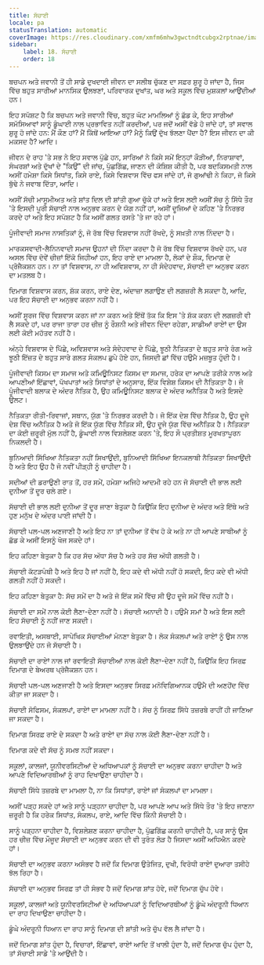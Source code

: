 ```yaml
---
title: ਸੱਚਾਈ
locale: pa
statusTranslation: automatic
coverImage: https://res.cloudinary.com/xmfm6mhw3gwctndtcubgx2rptnae/image/upload/v1740337243/small_cover_educacion_fundamental_a051170f1c.webp
sidebar:
    label: 18. ਸੱਚਾਈ
    order: 18
---
```

ਬਚਪਨ ਅਤੇ ਜਵਾਨੀ ਤੋਂ ਹੀ ਸਾਡੇ ਦੁਖਦਾਈ ਜੀਵਨ ਦਾ ਸਲੀਬ ਚੁੱਕਣ ਦਾ ਸਫ਼ਰ ਸ਼ੁਰੂ ਹੋ ਜਾਂਦਾ ਹੈ, ਜਿਸ ਵਿੱਚ ਬਹੁਤ ਸਾਰੀਆਂ ਮਾਨਸਿਕ ਉਲਝਣਾਂ, ਪਰਿਵਾਰਕ ਦੁਖਾਂਤ, ਘਰ ਅਤੇ ਸਕੂਲ ਵਿੱਚ ਮੁਸ਼ਕਲਾਂ ਆਉਂਦੀਆਂ ਹਨ।

ਇਹ ਸਪੱਸ਼ਟ ਹੈ ਕਿ ਬਚਪਨ ਅਤੇ ਜਵਾਨੀ ਵਿੱਚ, ਬਹੁਤ ਘੱਟ ਮਾਮਲਿਆਂ ਨੂੰ ਛੱਡ ਕੇ, ਇਹ ਸਾਰੀਆਂ ਸਮੱਸਿਆਵਾਂ ਸਾਨੂੰ ਡੂੰਘਾਈ ਨਾਲ ਪ੍ਰਭਾਵਿਤ ਨਹੀਂ ਕਰਦੀਆਂ, ਪਰ ਜਦੋਂ ਅਸੀਂ ਵੱਡੇ ਹੋ ਜਾਂਦੇ ਹਾਂ, ਤਾਂ ਸਵਾਲ ਸ਼ੁਰੂ ਹੋ ਜਾਂਦੇ ਹਨ: ਮੈਂ ਕੌਣ ਹਾਂ? ਮੈਂ ਕਿੱਥੋਂ ਆਇਆ ਹਾਂ? ਮੈਨੂੰ ਕਿਉਂ ਦੁੱਖ ਝੱਲਣਾ ਪੈਂਦਾ ਹੈ? ਇਸ ਜੀਵਨ ਦਾ ਕੀ ਮਕਸਦ ਹੈ? ਆਦਿ।

ਜੀਵਨ ਦੇ ਰਾਹ 'ਤੇ ਸਭ ਨੇ ਇਹ ਸਵਾਲ ਪੁੱਛੇ ਹਨ, ਸਾਰਿਆਂ ਨੇ ਕਿਸੇ ਸਮੇਂ ਇਨ੍ਹਾਂ ਕੌੜੀਆਂ, ਨਿਰਾਸ਼ਾਵਾਂ, ਸੰਘਰਸ਼ਾਂ ਅਤੇ ਦੁੱਖਾਂ ਦੇ "ਕਿਉਂ" ਦੀ ਜਾਂਚ, ਪੁੱਛਗਿੱਛ, ਜਾਣਨ ਦੀ ਕੋਸ਼ਿਸ਼ ਕੀਤੀ ਹੈ, ਪਰ ਬਦਕਿਸਮਤੀ ਨਾਲ ਅਸੀਂ ਹਮੇਸ਼ਾ ਕਿਸੇ ਸਿਧਾਂਤ, ਕਿਸੇ ਰਾਏ, ਕਿਸੇ ਵਿਸ਼ਵਾਸ ਵਿੱਚ ਫਸ ਜਾਂਦੇ ਹਾਂ, ਜੋ ਗੁਆਂਢੀ ਨੇ ਕਿਹਾ, ਜੋ ਕਿਸੇ ਬੁੱਢੇ ਨੇ ਜਵਾਬ ਦਿੱਤਾ, ਆਦਿ।

ਅਸੀਂ ਸੱਚੀ ਮਾਸੂਮੀਅਤ ਅਤੇ ਸ਼ਾਂਤ ਦਿਲ ਦੀ ਸ਼ਾਂਤੀ ਗੁਆ ਚੁੱਕੇ ਹਾਂ ਅਤੇ ਇਸ ਲਈ ਅਸੀਂ ਸੱਚ ਨੂੰ ਸਿੱਧੇ ਤੌਰ 'ਤੇ ਇਸਦੀ ਪੂਰੀ ਸੱਚਾਈ ਨਾਲ ਅਨੁਭਵ ਕਰਨ ਦੇ ਯੋਗ ਨਹੀਂ ਹਾਂ, ਅਸੀਂ ਦੂਜਿਆਂ ਦੇ ਕਹਿਣ 'ਤੇ ਨਿਰਭਰ ਕਰਦੇ ਹਾਂ ਅਤੇ ਇਹ ਸਪੱਸ਼ਟ ਹੈ ਕਿ ਅਸੀਂ ਗਲਤ ਰਸਤੇ 'ਤੇ ਜਾ ਰਹੇ ਹਾਂ।

ਪੂੰਜੀਵਾਦੀ ਸਮਾਜ ਨਾਸਤਿਕਾਂ ਨੂੰ, ਜੋ ਰੱਬ ਵਿੱਚ ਵਿਸ਼ਵਾਸ ਨਹੀਂ ਰੱਖਦੇ, ਨੂੰ ਸਖ਼ਤੀ ਨਾਲ ਨਿੰਦਦਾ ਹੈ।

ਮਾਰਕਸਵਾਦੀ-ਲੈਨਿਨਵਾਦੀ ਸਮਾਜ ਉਹਨਾਂ ਦੀ ਨਿੰਦਾ ਕਰਦਾ ਹੈ ਜੋ ਰੱਬ ਵਿੱਚ ਵਿਸ਼ਵਾਸ ਰੱਖਦੇ ਹਨ, ਪਰ ਅਸਲ ਵਿੱਚ ਦੋਵੇਂ ਚੀਜ਼ਾਂ ਇੱਕੋ ਜਿਹੀਆਂ ਹਨ, ਇਹ ਰਾਏ ਦਾ ਮਾਮਲਾ ਹੈ, ਲੋਕਾਂ ਦੇ ਸ਼ੌਕ, ਦਿਮਾਗ ਦੇ ਪ੍ਰੋਜੈਕਸ਼ਨ ਹਨ। ਨਾ ਤਾਂ ਵਿਸ਼ਵਾਸ, ਨਾ ਹੀ ਅਵਿਸ਼ਵਾਸ, ਨਾ ਹੀ ਸੰਦੇਹਵਾਦ, ਸੱਚਾਈ ਦਾ ਅਨੁਭਵ ਕਰਨ ਦਾ ਮਤਲਬ ਹੈ।

ਦਿਮਾਗ ਵਿਸ਼ਵਾਸ ਕਰਨ, ਸ਼ੱਕ ਕਰਨ, ਰਾਏ ਦੇਣ, ਅੰਦਾਜ਼ਾ ਲਗਾਉਣ ਦੀ ਲਗਜ਼ਰੀ ਲੈ ਸਕਦਾ ਹੈ, ਆਦਿ, ਪਰ ਇਹ ਸੱਚਾਈ ਦਾ ਅਨੁਭਵ ਕਰਨਾ ਨਹੀਂ ਹੈ।

ਅਸੀਂ ਸੂਰਜ ਵਿੱਚ ਵਿਸ਼ਵਾਸ ਕਰਨ ਜਾਂ ਨਾ ਕਰਨ ਅਤੇ ਇੱਥੋਂ ਤੱਕ ਕਿ ਇਸ 'ਤੇ ਸ਼ੱਕ ਕਰਨ ਦੀ ਲਗਜ਼ਰੀ ਵੀ ਲੈ ਸਕਦੇ ਹਾਂ, ਪਰ ਰਾਜਾ ਤਾਰਾ ਹਰ ਚੀਜ਼ ਨੂੰ ਰੌਸ਼ਨੀ ਅਤੇ ਜੀਵਨ ਦਿੰਦਾ ਰਹੇਗਾ, ਸਾਡੀਆਂ ਰਾਏਾਂ ਦਾ ਉਸ ਲਈ ਕੋਈ ਮਹੱਤਵ ਨਹੀਂ ਹੈ।

ਅੰਨ੍ਹੇ ਵਿਸ਼ਵਾਸ ਦੇ ਪਿੱਛੇ, ਅਵਿਸ਼ਵਾਸ ਅਤੇ ਸੰਦੇਹਵਾਦ ਦੇ ਪਿੱਛੇ, ਝੂਠੀ ਨੈਤਿਕਤਾ ਦੇ ਬਹੁਤ ਸਾਰੇ ਰੰਗ ਅਤੇ ਝੂਠੀ ਇੱਜ਼ਤ ਦੇ ਬਹੁਤ ਸਾਰੇ ਗਲਤ ਸੰਕਲਪ ਛੁਪੇ ਹੋਏ ਹਨ, ਜਿਸਦੀ ਛਾਂ ਵਿੱਚ ਹਉਮੈ ਮਜ਼ਬੂਤ ਹੁੰਦੀ ਹੈ।

ਪੂੰਜੀਵਾਦੀ ਕਿਸਮ ਦਾ ਸਮਾਜ ਅਤੇ ਕਮਿਊਨਿਸਟ ਕਿਸਮ ਦਾ ਸਮਾਜ, ਹਰੇਕ ਦਾ ਆਪਣੇ ਤਰੀਕੇ ਨਾਲ ਅਤੇ ਆਪਣੀਆਂ ਇੱਛਾਵਾਂ, ਪੱਖਪਾਤਾਂ ਅਤੇ ਸਿਧਾਂਤਾਂ ਦੇ ਅਨੁਸਾਰ, ਇੱਕ ਵਿਸ਼ੇਸ਼ ਕਿਸਮ ਦੀ ਨੈਤਿਕਤਾ ਹੈ। ਜੋ ਪੂੰਜੀਵਾਦੀ ਬਲਾਕ ਦੇ ਅੰਦਰ ਨੈਤਿਕ ਹੈ, ਉਹ ਕਮਿਊਨਿਸਟ ਬਲਾਕ ਦੇ ਅੰਦਰ ਅਨੈਤਿਕ ਹੈ ਅਤੇ ਇਸਦੇ ਉਲਟ।

ਨੈਤਿਕਤਾ ਰੀਤੀ-ਰਿਵਾਜਾਂ, ਸਥਾਨ, ਯੁੱਗ 'ਤੇ ਨਿਰਭਰ ਕਰਦੀ ਹੈ। ਜੋ ਇੱਕ ਦੇਸ਼ ਵਿੱਚ ਨੈਤਿਕ ਹੈ, ਉਹ ਦੂਜੇ ਦੇਸ਼ ਵਿੱਚ ਅਨੈਤਿਕ ਹੈ ਅਤੇ ਜੋ ਇੱਕ ਯੁੱਗ ਵਿੱਚ ਨੈਤਿਕ ਸੀ, ਉਹ ਦੂਜੇ ਯੁੱਗ ਵਿੱਚ ਅਨੈਤਿਕ ਹੈ। ਨੈਤਿਕਤਾ ਦਾ ਕੋਈ ਜ਼ਰੂਰੀ ਮੁੱਲ ਨਹੀਂ ਹੈ, ਡੂੰਘਾਈ ਨਾਲ ਵਿਸ਼ਲੇਸ਼ਣ ਕਰਨ 'ਤੇ, ਇਹ ਸੌ ਪ੍ਰਤੀਸ਼ਤ ਮੂਰਖਤਾਪੂਰਨ ਨਿਕਲਦੀ ਹੈ।

ਬੁਨਿਆਦੀ ਸਿੱਖਿਆ ਨੈਤਿਕਤਾ ਨਹੀਂ ਸਿਖਾਉਂਦੀ, ਬੁਨਿਆਦੀ ਸਿੱਖਿਆ ਇਨਕਲਾਬੀ ਨੈਤਿਕਤਾ ਸਿਖਾਉਂਦੀ ਹੈ ਅਤੇ ਇਹ ਉਹ ਹੈ ਜੋ ਨਵੀਂ ਪੀੜ੍ਹੀ ਨੂੰ ਚਾਹੀਦਾ ਹੈ।

ਸਦੀਆਂ ਦੀ ਡਰਾਉਣੀ ਰਾਤ ਤੋਂ, ਹਰ ਸਮੇਂ, ਹਮੇਸ਼ਾ ਅਜਿਹੇ ਆਦਮੀ ਰਹੇ ਹਨ ਜੋ ਸੱਚਾਈ ਦੀ ਭਾਲ ਲਈ ਦੁਨੀਆ ਤੋਂ ਦੂਰ ਚਲੇ ਗਏ।

ਸੱਚਾਈ ਦੀ ਭਾਲ ਲਈ ਦੁਨੀਆ ਤੋਂ ਦੂਰ ਜਾਣਾ ਬੇਤੁਕਾ ਹੈ ਕਿਉਂਕਿ ਇਹ ਦੁਨੀਆ ਦੇ ਅੰਦਰ ਅਤੇ ਇੱਥੇ ਅਤੇ ਹੁਣ ਮਨੁੱਖ ਦੇ ਅੰਦਰ ਪਾਈ ਜਾਂਦੀ ਹੈ।

ਸੱਚਾਈ ਪਲ-ਪਲ ਅਣਜਾਣੀ ਹੈ ਅਤੇ ਇਹ ਨਾ ਤਾਂ ਦੁਨੀਆ ਤੋਂ ਵੱਖ ਹੋ ਕੇ ਅਤੇ ਨਾ ਹੀ ਆਪਣੇ ਸਾਥੀਆਂ ਨੂੰ ਛੱਡ ਕੇ ਅਸੀਂ ਇਸਨੂੰ ਖੋਜ ਸਕਦੇ ਹਾਂ।

ਇਹ ਕਹਿਣਾ ਬੇਤੁਕਾ ਹੈ ਕਿ ਹਰ ਸੱਚ ਅੱਧਾ ਸੱਚ ਹੈ ਅਤੇ ਹਰ ਸੱਚ ਅੱਧੀ ਗਲਤੀ ਹੈ।

ਸੱਚਾਈ ਕੱਟੜਪੰਥੀ ਹੈ ਅਤੇ ਇਹ ਹੈ ਜਾਂ ਨਹੀਂ ਹੈ, ਇਹ ਕਦੇ ਵੀ ਅੱਧੀ ਨਹੀਂ ਹੋ ਸਕਦੀ, ਇਹ ਕਦੇ ਵੀ ਅੱਧੀ ਗਲਤੀ ਨਹੀਂ ਹੋ ਸਕਦੀ।

ਇਹ ਕਹਿਣਾ ਬੇਤੁਕਾ ਹੈ: ਸੱਚ ਸਮੇਂ ਦਾ ਹੈ ਅਤੇ ਜੋ ਇੱਕ ਸਮੇਂ ਵਿੱਚ ਸੀ ਉਹ ਦੂਜੇ ਸਮੇਂ ਵਿੱਚ ਨਹੀਂ ਹੈ।

ਸੱਚਾਈ ਦਾ ਸਮੇਂ ਨਾਲ ਕੋਈ ਲੈਣਾ-ਦੇਣਾ ਨਹੀਂ ਹੈ। ਸੱਚਾਈ ਅਨਾਦੀ ਹੈ। ਹਉਮੈ ਸਮਾਂ ਹੈ ਅਤੇ ਇਸ ਲਈ ਇਹ ਸੱਚਾਈ ਨੂੰ ਨਹੀਂ ਜਾਣ ਸਕਦੀ।

ਰਵਾਇਤੀ, ਅਸਥਾਈ, ਸਾਪੇਖਿਕ ਸੱਚਾਈਆਂ ਮੰਨਣਾ ਬੇਤੁਕਾ ਹੈ। ਲੋਕ ਸੰਕਲਪਾਂ ਅਤੇ ਰਾਏਾਂ ਨੂੰ ਉਸ ਨਾਲ ਉਲਝਾਉਂਦੇ ਹਨ ਜੋ ਸੱਚਾਈ ਹੈ।

ਸੱਚਾਈ ਦਾ ਰਾਏਾਂ ਨਾਲ ਜਾਂ ਰਵਾਇਤੀ ਸੱਚਾਈਆਂ ਨਾਲ ਕੋਈ ਲੈਣਾ-ਦੇਣਾ ਨਹੀਂ ਹੈ, ਕਿਉਂਕਿ ਇਹ ਸਿਰਫ਼ ਦਿਮਾਗ ਦੇ ਬੇਅਰਥ ਪ੍ਰੋਜੈਕਸ਼ਨ ਹਨ।

ਸੱਚਾਈ ਪਲ-ਪਲ ਅਣਜਾਣੀ ਹੈ ਅਤੇ ਇਸਦਾ ਅਨੁਭਵ ਸਿਰਫ਼ ਮਨੋਵਿਗਿਆਨਕ ਹਉਮੈ ਦੀ ਅਣਹੋਂਦ ਵਿੱਚ ਕੀਤਾ ਜਾ ਸਕਦਾ ਹੈ।

ਸੱਚਾਈ ਸੋਫਿਸਮ, ਸੰਕਲਪਾਂ, ਰਾਏਾਂ ਦਾ ਮਾਮਲਾ ਨਹੀਂ ਹੈ। ਸੱਚ ਨੂੰ ਸਿਰਫ਼ ਸਿੱਧੇ ਤਜ਼ਰਬੇ ਰਾਹੀਂ ਹੀ ਜਾਣਿਆ ਜਾ ਸਕਦਾ ਹੈ।

ਦਿਮਾਗ ਸਿਰਫ਼ ਰਾਏ ਦੇ ਸਕਦਾ ਹੈ ਅਤੇ ਰਾਏਾਂ ਦਾ ਸੱਚ ਨਾਲ ਕੋਈ ਲੈਣਾ-ਦੇਣਾ ਨਹੀਂ ਹੈ।

ਦਿਮਾਗ ਕਦੇ ਵੀ ਸੱਚ ਨੂੰ ਸਮਝ ਨਹੀਂ ਸਕਦਾ।

ਸਕੂਲਾਂ, ਕਾਲਜਾਂ, ਯੂਨੀਵਰਸਿਟੀਆਂ ਦੇ ਅਧਿਆਪਕਾਂ ਨੂੰ ਸੱਚਾਈ ਦਾ ਅਨੁਭਵ ਕਰਨਾ ਚਾਹੀਦਾ ਹੈ ਅਤੇ ਆਪਣੇ ਵਿਦਿਆਰਥੀਆਂ ਨੂੰ ਰਾਹ ਦਿਖਾਉਣਾ ਚਾਹੀਦਾ ਹੈ।

ਸੱਚਾਈ ਸਿੱਧੇ ਤਜ਼ਰਬੇ ਦਾ ਮਾਮਲਾ ਹੈ, ਨਾ ਕਿ ਸਿਧਾਂਤਾਂ, ਰਾਏਾਂ ਜਾਂ ਸੰਕਲਪਾਂ ਦਾ ਮਾਮਲਾ।

ਅਸੀਂ ਪੜ੍ਹ ਸਕਦੇ ਹਾਂ ਅਤੇ ਸਾਨੂੰ ਪੜ੍ਹਨਾ ਚਾਹੀਦਾ ਹੈ, ਪਰ ਆਪਣੇ ਆਪ ਅਤੇ ਸਿੱਧੇ ਤੌਰ 'ਤੇ ਇਹ ਜਾਣਨਾ ਜ਼ਰੂਰੀ ਹੈ ਕਿ ਹਰੇਕ ਸਿਧਾਂਤ, ਸੰਕਲਪ, ਰਾਏ, ਆਦਿ ਵਿੱਚ ਕਿੰਨੀ ਸੱਚਾਈ ਹੈ।

ਸਾਨੂੰ ਪੜ੍ਹਨਾ ਚਾਹੀਦਾ ਹੈ, ਵਿਸ਼ਲੇਸ਼ਣ ਕਰਨਾ ਚਾਹੀਦਾ ਹੈ, ਪੁੱਛਗਿੱਛ ਕਰਨੀ ਚਾਹੀਦੀ ਹੈ, ਪਰ ਸਾਨੂੰ ਉਸ ਹਰ ਚੀਜ਼ ਵਿੱਚ ਮੌਜੂਦ ਸੱਚਾਈ ਦਾ ਅਨੁਭਵ ਕਰਨ ਦੀ ਵੀ ਤੁਰੰਤ ਲੋੜ ਹੈ ਜਿਸਦਾ ਅਸੀਂ ਅਧਿਐਨ ਕਰਦੇ ਹਾਂ।

ਸੱਚਾਈ ਦਾ ਅਨੁਭਵ ਕਰਨਾ ਅਸੰਭਵ ਹੈ ਜਦੋਂ ਕਿ ਦਿਮਾਗ ਉਤੇਜਿਤ, ਦੁਖੀ, ਵਿਰੋਧੀ ਰਾਏਾਂ ਦੁਆਰਾ ਤਸੀਹੇ ਝੱਲ ਰਿਹਾ ਹੈ।

ਸੱਚਾਈ ਦਾ ਅਨੁਭਵ ਸਿਰਫ਼ ਤਾਂ ਹੀ ਸੰਭਵ ਹੈ ਜਦੋਂ ਦਿਮਾਗ ਸ਼ਾਂਤ ਹੋਵੇ, ਜਦੋਂ ਦਿਮਾਗ ਚੁੱਪ ਹੋਵੇ।

ਸਕੂਲਾਂ, ਕਾਲਜਾਂ ਅਤੇ ਯੂਨੀਵਰਸਿਟੀਆਂ ਦੇ ਅਧਿਆਪਕਾਂ ਨੂੰ ਵਿਦਿਆਰਥੀਆਂ ਨੂੰ ਡੂੰਘੇ ਅੰਦਰੂਨੀ ਧਿਆਨ ਦਾ ਰਾਹ ਦਿਖਾਉਣਾ ਚਾਹੀਦਾ ਹੈ।

ਡੂੰਘੇ ਅੰਦਰੂਨੀ ਧਿਆਨ ਦਾ ਰਾਹ ਸਾਨੂੰ ਦਿਮਾਗ ਦੀ ਸ਼ਾਂਤੀ ਅਤੇ ਚੁੱਪ ਵੱਲ ਲੈ ਜਾਂਦਾ ਹੈ।

ਜਦੋਂ ਦਿਮਾਗ ਸ਼ਾਂਤ ਹੁੰਦਾ ਹੈ, ਵਿਚਾਰਾਂ, ਇੱਛਾਵਾਂ, ਰਾਏਾਂ ਆਦਿ ਤੋਂ ਖਾਲੀ ਹੁੰਦਾ ਹੈ, ਜਦੋਂ ਦਿਮਾਗ ਚੁੱਪ ਹੁੰਦਾ ਹੈ, ਤਾਂ ਸੱਚਾਈ ਸਾਡੇ 'ਤੇ ਆਉਂਦੀ ਹੈ।

